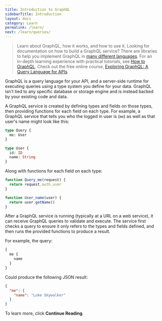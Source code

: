 ```yaml
---
title: Introduction to GraphQL
sidebarTitle: Introduction
layout: docs
category: Learn
permalink: /learn/
next: /learn/queries/
---
```


> Learn about GraphQL, how it works, and how to use it. Looking for documentation on how to build a GraphQL service?
> There are libraries to help you implement GraphQL in [many different languages](/code). For an in-depth learning experience
> with practical tutorials, see [How to GraphQL](https://howtographql.com). Check out the
> free online course,
> [Exploring GraphQL: A Query Language for APIs](https://edx.org/course/exploring-graphql-a-query-language-for-apis).

GraphQL is a query language for your API, and a server-side runtime for executing queries using a type system you define for your
data. GraphQL isn't tied to any specific database or storage engine and is instead backed by your existing code and data.

A GraphQL service is created by defining types and fields on those types, then providing functions for each field on each type.
For example, a GraphQL service that tells you who the logged in user is (`me`) as well as that user's name might look
like this:

```graphql
type Query {
  me: User
}

type User {
  id: ID
  name: String
}
```

Along with functions for each field on each type:

```js
function Query_me(request) {
  return request.auth.user
}

function User_name(user) {
  return user.getName()
}
```

After a GraphQL service is running (typically at a URL on a web service), it can receive GraphQL queries to validate and execute.
The service first checks a query to ensure it only refers to the types and fields defined, and then runs the provided functions
to produce a result.

For example, the query:

```graphql
{
  me {
    name
  }
}
```

Could produce the following JSON result:

```json
{
  "me": {
    "name": "Luke Skywalker"
  }
}
```

To learn more, click **Continue Reading**.
